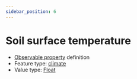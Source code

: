 ```yaml
---
sidebar_position: 6
---
```



# Soil surface temperature

- [Observable property](/viewers/dawe-vocabs?uri=https://linked.data.gov.au/def/nrm/375e39af-79d9-4b69-8349-fcc34bf37b68) definition
- Feature type: [climate](http://linked.data.gov.au/def/tern-cv/6d40d71e-58cd-4f75-8304-40c01fe5f74c)
- Value type: [Float](https://w3id.org/tern/ontologies/tern/Float)

<Example
  protocolModule="invertebrate-leaf-litter-extraction"
  observableProperty="https://linked.data.gov.au/def/nrm/375e39af-79d9-4b69-8349-fcc34bf37b68"
/>
